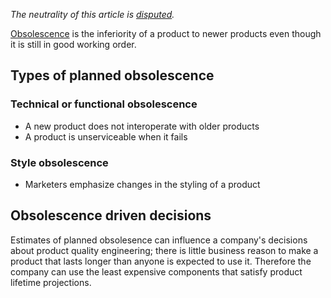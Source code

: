 ''The neutrality of this article is [[Wikipedia:NPOV dispute|disputed]].''

[[Obsolescence]] is the inferiority of a product to newer products even though it is still in good working order.


==Types of planned obsolescence==

===Technical or functional obsolescence===
*A new product does not interoperate with older products
*A product is unserviceable when it fails
===Style obsolescence===
*Marketers emphasize changes in the styling of a product 
==Obsolescence driven decisions==
Estimates of planned obsolesence can influence a company's decisions about product quality engineering; there is little business reason to make a product that lasts longer than anyone is expected to use it. Therefore the company can use the least expensive components that satisfy product lifetime projections.